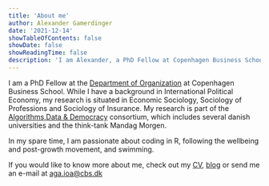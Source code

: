 ```yaml
---
title: 'About me'
author: Alexander Gamerdinger
date: '2021-12-14'
showTableOfContents: false
showDate: false
showReadingTime: false
description: 'I am Alexander, a PhD Fellow at Copenhagen Business School'
---
```


I am a PhD Fellow at the [Department of Organization](https://www.cbs.dk/en/research/departments-and-centres/department-of-organization/staff/agaioa) at Copenhagen Business School. While I have a background in International Political Economy, my research is situated in Economic Sociology, Sociology of Professions and Sociology of Insurance. My research is part of the [Algorithms,Data & Democracy](https://algoritmer.org/) consortium, which includes several danish universities and the think-tank Mandag Morgen. 

In my spare time, I am passionate about coding in R, following the wellbeing and post-growth movement, and swimming. 

If you would like to know more about me, check out my [CV](251022 CV-Alexander.pdf), [blog](/blog/) or send me an e-mail at [aga.ioa\@cbs.dk](mailto:aga.ioa@cbs.dk){.email}
